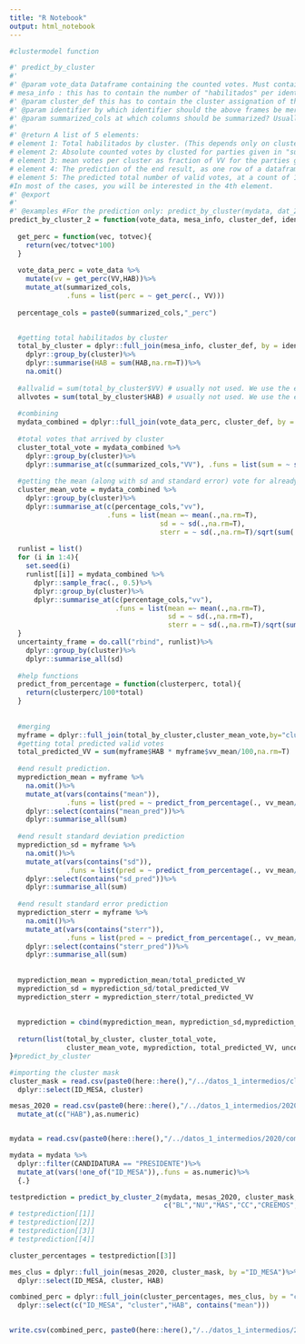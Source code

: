 ```yaml
---
title: "R Notebook"
output: html_notebook
---
```



```r
#clustermodel function

#' predict_by_cluster
#'
#' @param vote_data Dataframe containing the counted votes. Must contain the columns given in the "summarized_cols" arguments. Must contain one column of all habilitados HAB and of all valid votes VV. Must also contain an identifier column given in the "identifier" argument.
# mesa_info : this has to contain the number of "habilitados" per identifier (given in the identifier argument), under the name of "HAB" @param mesa_info 
#' @param cluster_def this has to contain the cluster assignation of the "mesas". Has to contain  a "cluster"" column and an identifier column, normally "ID_MESA"
#' @param identifier by which identifier should the above frames be merged? Usually "ID_MESA"
#' @param summarized_cols at which columns should be summarized? Usually, enter here the names of the PERCENTAGE columns for the different parties, for example "cc", "mas", etc.
#'
#' @return A list of 5 elements:
# element 1: Total habilitados by cluster. (This depends only on cluster assignement and geopatron)
# element 2: Absolute counted votes by clusted for parties given in "summarized_cols". 
# element 3: mean votes per cluster as fraction of VV for the parties given in "summarized_cols"
# element 4: The prediction of the end result, as one row of a dataframe, coming with standard deviation and standard error. CARE: Those measures of uncertainty seem to be not suitable to correctly assess the uncertainty of the final result estimation. 
# element 5: The predicted total number of valid votes, at a count of 100% (this will be lower than the total number of "habilitados")
#In most of the cases, you will be interested in the 4th element.
#' @export
#'
#' @examples #For the prediction only: predict_by_cluster(mydata, dat_2019_final, cluster_mask, "ID_MESA",c("cc","mas","pdc"))[[3]]
predict_by_cluster_2 = function(vote_data, mesa_info, cluster_def, identifier, summarized_cols){
  
  get_perc = function(vec, totvec){
    return(vec/totvec*100)
  }
  
  vote_data_perc = vote_data %>%
    mutate(vv = get_perc(VV,HAB))%>%
    mutate_at(summarized_cols, 
              .funs = list(perc = ~ get_perc(., VV)))
  
  percentage_cols = paste0(summarized_cols,"_perc")
  

  #getting total habilitados by cluster
  total_by_cluster = dplyr::full_join(mesa_info, cluster_def, by = identifier) %>%
    dplyr::group_by(cluster)%>%
    dplyr::summarise(HAB = sum(HAB,na.rm=T))%>%
    na.omit()
  
  #allvalid = sum(total_by_cluster$VV) # usually not used. We use the estimated total VV instead
  allvotes = sum(total_by_cluster$HAB) # usually not used. We use the estimated total VV instead
  
  #combining
  mydata_combined = dplyr::full_join(vote_data_perc, cluster_def, by = identifier)
  
  #total votes that arrived by cluster
  cluster_total_vote = mydata_combined %>%
    dplyr::group_by(cluster)%>%
    dplyr::summarise_at(c(summarized_cols,"VV"), .funs = list(sum = ~ sum(.,na.rm=T)))
  
  #getting the mean (along with sd and standard error) vote for already counted clusters
  cluster_mean_vote = mydata_combined %>%
    dplyr::group_by(cluster)%>%
    dplyr::summarise_at(c(percentage_cols,"vv"),
                        .funs = list(mean =~ mean(.,na.rm=T),
                                     sd = ~ sd(.,na.rm=T),
                                     sterr = ~ sd(.,na.rm=T)/sqrt(sum(!is.na(.)))))
  
  runlist = list()
  for (i in 1:4){
    set.seed(i)
    runlist[[i]] = mydata_combined %>%
      dplyr::sample_frac(., 0.5)%>%
      dplyr::group_by(cluster)%>%
      dplyr::summarise_at(c(percentage_cols,"vv"),
                          .funs = list(mean =~ mean(.,na.rm=T),
                                       sd = ~ sd(.,na.rm=T),
                                       sterr = ~ sd(.,na.rm=T)/sqrt(sum(!is.na(.)))))
  }
  uncertainty_frame = do.call("rbind", runlist)%>%
    dplyr::group_by(cluster)%>%
    dplyr::summarise_all(sd)
  
  #help functions
  predict_from_percentage = function(clusterperc, total){
    return(clusterperc/100*total)
  }
  
  
  #merging
  myframe = dplyr::full_join(total_by_cluster,cluster_mean_vote,by="cluster")
  #getting total predicted valid votes
  total_predicted_VV = sum(myframe$HAB * myframe$vv_mean/100,na.rm=T)
  
  #end result prediction.
  myprediction_mean = myframe %>%
    na.omit()%>%
    mutate_at(vars(contains("mean")),
              .funs = list(pred = ~ predict_from_percentage(., vv_mean/100*HAB)))%>%
    dplyr::select(contains("mean_pred"))%>%
    dplyr::summarise_all(sum)
  
  #end result standard deviation prediction
  myprediction_sd = myframe %>%
    na.omit()%>%
    mutate_at(vars(contains("sd")),
              .funs = list(pred = ~ predict_from_percentage(., vv_mean/100*HAB)))%>%
    dplyr::select(contains("sd_pred"))%>%
    dplyr::summarise_all(sum)
  
  #end result standard error prediction
  myprediction_sterr = myframe %>%
    na.omit()%>%
    mutate_at(vars(contains("sterr")),
              .funs = list(pred = ~ predict_from_percentage(., vv_mean/100*HAB)))%>%
    dplyr::select(contains("sterr_pred"))%>%
    dplyr::summarise_all(sum)
  
  
  myprediction_mean = myprediction_mean/total_predicted_VV
  myprediction_sd = myprediction_sd/total_predicted_VV
  myprediction_sterr = myprediction_sterr/total_predicted_VV
  
  
  myprediction = cbind(myprediction_mean, myprediction_sd,myprediction_sterr)
  
  return(list(total_by_cluster, cluster_total_vote,
              cluster_mean_vote, myprediction, total_predicted_VV, uncertainty_frame))
}#predict_by_cluster

```

```r

#importing the cluster mask
cluster_mask = read.csv(paste0(here::here(),"/../datos_1_intermedios/cluster_definition/2019_clustered_10.csv"), colClasses = "character")%>%
  dplyr::select(ID_MESA, cluster)

mesas_2020 = read.csv(paste0(here::here(),"/../datos_1_intermedios/2020/z010R_geopadron_mesas_2020_ALL.csv"),colClasses = "character")%>%
  mutate_at(c("HAB"),as.numeric)


mydata = read.csv(paste0(here::here(),"/../datos_1_intermedios/2020/comp/exportacion_EG2020_actual.csv"),colClasses = "character")

mydata = mydata %>%
  dplyr::filter(CANDIDATURA == "PRESIDENTE")%>%
  mutate_at(vars(!one_of("ID_MESA")),.funs = as.numeric)%>%
  {.}

testprediction = predict_by_cluster_2(mydata, mesas_2020, cluster_mask, "ID_MESA",
                                      c("BL","NU","MAS","CC","CREEMOS","FPV","PAN_BOL"))
# testprediction[[1]]
# testprediction[[2]]
# testprediction[[3]]
# testprediction[[4]]

```

```r
cluster_percentages = testprediction[[3]]

mes_clus = dplyr::full_join(mesas_2020, cluster_mask, by ="ID_MESA")%>%
  dplyr::select(ID_MESA, cluster, HAB)

combined_perc = dplyr::full_join(cluster_percentages, mes_clus, by = "cluster")%>%
  dplyr::select(c("ID_MESA", "cluster","HAB", contains("mean")))
  

write.csv(combined_perc, paste0(here::here(),"/../datos_1_intermedios/2020/clustermodel/clustermodel_mesas_percentage_actual.csv"), row.names = FALSE, quote = TRUE, fileEncoding = "UTF-8")
```



